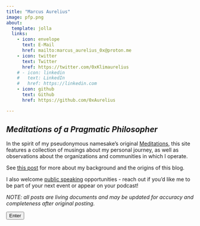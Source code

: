 ```yaml
---
title: "Marcus Aurelius"
image: pfp.png
about:
  template: jolla
  links:
    - icon: envelope
      text: E-Mail
      href: mailto:marcus_aurelius_0x@proton.me
    - icon: twitter
      text: Twitter
      href: https://twitter.com/0xKlimaurelius
    # - icon: linkedin
    #   text: LinkedIn
    #   href: https://linkedin.com
    - icon: github
      text: Github
      href: https://github.com/0xAurelius

---
```


## **_Meditations of a Pragmatic Philosopher_**

In the spirit of my pseudonymous namesake's original
[Meditations](https://en.wikipedia.org/wiki/Meditations), this site features
a collection of musings about my personal journey, as well as
observations about the organizations and communities in which I operate.

See [this post](/posts/personal-journey/) for more about my background and the
origins of this blog.

I also welcome [public speaking](/speaking.html) opportunities - reach out if you'd like me
to be part of your next event or appear on your podcast!

_NOTE: all posts are living documents and may be updated for accuracy and_
_completeness after original posting._

<a href=/blog.html>
  <button type="button" class="btn btn-primary rounded">
      Enter
  </button>
</a>
